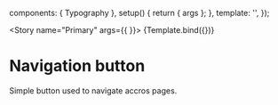 
<Meta title="Interaction/Typography" component="{Typography}"/>

  components: { Typography },
  setup() {
    return { args };
  },
  template: '<Typography></Typography>',
});


<Story
  name="Primary"
  args={{
  }}>
  {Template.bind({})}
</Story>


# Navigation button

Simple button used to navigate accros pages.
